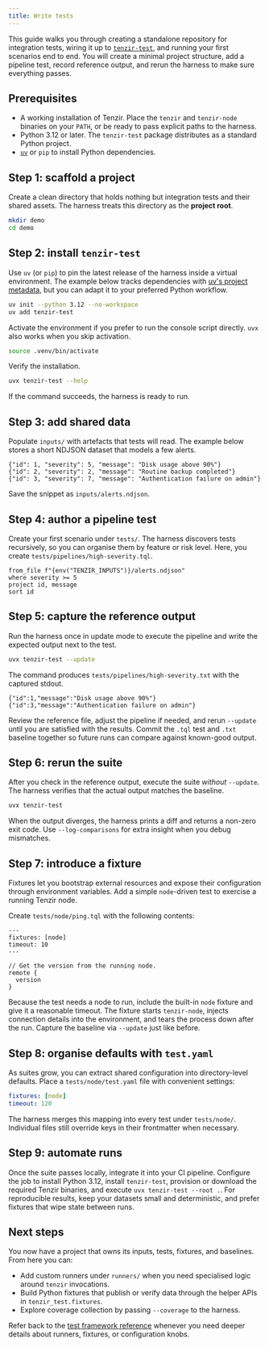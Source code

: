 ```yaml
---
title: Write tests
---
```


This guide walks you through creating a standalone repository for integration
tests, wiring it up to [`tenzir-test`](/reference/test), and running your first
scenarios end to end. You will create a minimal project structure, add a
pipeline test, record reference output, and rerun the harness to make sure
everything passes.

## Prerequisites

- A working installation of Tenzir. Place the `tenzir` and `tenzir-node`
  binaries on your `PATH`, or be ready to pass explicit paths to the harness.
- Python 3.12 or later. The `tenzir-test` package distributes as a standard
  Python project.
- [`uv`](https://docs.astral.sh/uv/) or `pip` to install Python dependencies.

## Step 1: scaffold a project

Create a clean directory that holds nothing but integration tests and their
shared assets. The harness treats this directory as the **project root**.

```sh
mkdir demo
cd demo
```

## Step 2: install `tenzir-test`

Use `uv` (or `pip`) to pin the latest release of the harness inside a virtual
environment. The example below tracks dependencies with [uv's project
metadata](https://docs.astral.sh/uv/concepts/projects/), but you can adapt it to
your preferred Python workflow.

```sh
uv init --python 3.12 --no-workspace
uv add tenzir-test
```

Activate the environment if you prefer to run the console script directly.
`uvx` also works when you skip activation.

```sh
source .venv/bin/activate
```

Verify the installation.

```sh
uvx tenzir-test --help
```

If the command succeeds, the harness is ready to run.

## Step 3: add shared data

Populate `inputs/` with artefacts that tests will read. The example below stores
a short NDJSON dataset that models a few alerts.

```jsonl
{"id": 1, "severity": 5, "message": "Disk usage above 90%"}
{"id": 2, "severity": 2, "message": "Routine backup completed"}
{"id": 3, "severity": 7, "message": "Authentication failure on admin"}
```

Save the snippet as `inputs/alerts.ndjson`.

## Step 4: author a pipeline test

Create your first scenario under `tests/`. The harness discovers tests
recursively, so you can organise them by feature or risk level. Here, you create
`tests/pipelines/high-severity.tql`.

```tql
from_file f"{env("TENZIR_INPUTS")}/alerts.ndjson"
where severity >= 5
project id, message
sort id
```

## Step 5: capture the reference output

Run the harness once in update mode to execute the pipeline and write the
expected output next to the test.

```sh
uvx tenzir-test --update
```

The command produces `tests/pipelines/high-severity.txt` with the captured
stdout.

```text
{"id":1,"message":"Disk usage above 90%"}
{"id":3,"message":"Authentication failure on admin"}
```

Review the reference file, adjust the pipeline if needed, and rerun `--update`
until you are satisfied with the results. Commit the `.tql` test and `.txt`
baseline together so future runs can compare against known-good output.

## Step 6: rerun the suite

After you check in the reference output, execute the suite _without_ `--update`.
The harness verifies that the actual output matches the baseline.

```sh
uvx tenzir-test
```

When the output diverges, the harness prints a diff and returns a non-zero exit
code. Use `--log-comparisons` for extra insight when you debug mismatches.

## Step 7: introduce a fixture

Fixtures let you bootstrap external resources and expose their configuration
through environment variables. Add a simple `node`-driven test to exercise a
running Tenzir node.

Create `tests/node/ping.tql` with the following contents:

```tql
---
fixtures: [node]
timeout: 10
---

// Get the version from the running node.
remote {
  version
}
```

Because the test needs a node to run, include the built-in `node` fixture and
give it a reasonable timeout. The fixture starts `tenzir-node`, injects connection
details into the environment, and tears the process down after the run. Capture
the baseline via `--update` just like before.

## Step 8: organise defaults with `test.yaml`

As suites grow, you can extract shared configuration into directory-level
defaults. Place a `tests/node/test.yaml` file with convenient settings:

```yaml
fixtures: [node]
timeout: 120
```

The harness merges this mapping into every test under `tests/node/`. Individual
files still override keys in their frontmatter when necessary.

## Step 9: automate runs

Once the suite passes locally, integrate it into your CI pipeline. Configure the
job to install Python 3.12, install `tenzir-test`, provision or download the
required Tenzir binaries, and execute `uvx tenzir-test --root .`. For reproducible
results, keep your datasets small and deterministic, and prefer fixtures that
wipe state between runs.

## Next steps

You now have a project that owns its inputs, tests, fixtures, and baselines.
From here you can:

- Add custom runners under `runners/` when you need specialised logic around
  `tenzir` invocations.
- Build Python fixtures that publish or verify data through the helper APIs in
  `tenzir_test.fixtures`.
- Explore coverage collection by passing `--coverage` to the harness.

Refer back to the [test framework reference](/reference/test/) whenever you need
deeper details about runners, fixtures, or configuration knobs.
